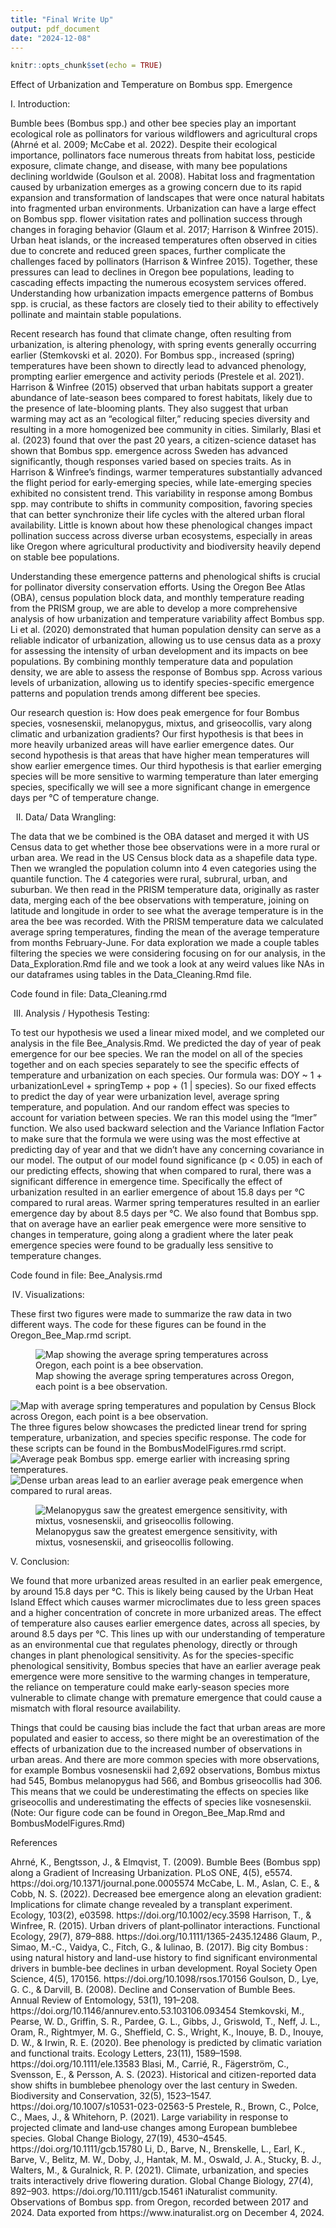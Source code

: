```yaml
---
title: "Final Write Up"
output: pdf_document
date: "2024-12-08"
---
```


```r
knitr::opts_chunk$set(echo = TRUE)
```

Effect of Urbanization and Temperature on Bombus spp. Emergence

I. Introduction: 

Bumble bees (Bombus spp.) and other bee species play an important ecological role as pollinators for various wildflowers and agricultural crops (Ahrné et al. 2009; McCabe et al. 2022). Despite their ecological importance, pollinators face numerous threats from habitat loss, pesticide exposure, climate change, and disease, with many bee populations declining worldwide (Goulson et al. 2008). Habitat loss and fragmentation caused by urbanization emerges as a growing concern due to its rapid expansion and transformation of landscapes that were once natural habitats into fragmented urban environments. Urbanization can have a large effect on Bombus spp. flower visitation rates and pollination success through changes in foraging behavior (Glaum et al. 2017; Harrison & Winfree 2015). Urban heat islands, or the increased temperatures often observed in cities due to concrete and reduced green spaces, further complicate the challenges faced by pollinators (Harrison & Winfree 2015). Together, these pressures can lead to declines in Oregon bee populations, leading to cascading effects impacting the numerous ecosystem services offered. Understanding how urbanization impacts emergence patterns of Bombus spp. is crucial, as these factors are closely tied to their ability to effectively pollinate and maintain stable populations.

Recent research has found that climate change, often resulting from urbanization, is altering phenology, with spring events generally occurring earlier (Stemkovski et al. 2020). For Bombus spp., increased (spring) temperatures have been shown to directly lead to advanced phenology, prompting earlier emergence and activity periods (Prestele et al. 2021). Harrison & Winfree (2015) observed that urban habitats support a greater abundance of late-season bees compared to forest habitats, likely due to the presence of late-blooming plants. They also suggest that urban warming may act as an "ecological filter," reducing species diversity and resulting in a more homogenized bee community in cities. Similarly, Blasi et al. (2023) found that over the past 20 years, a citizen-science dataset has shown that Bombus spp. emergence across Sweden has advanced significantly, though responses varied based on species traits. As in Harrison & Winfree’s findings, warmer temperatures substantially advanced the flight period for early-emerging species, while late-emerging species exhibited no consistent trend. This variability in response among Bombus spp. may contribute to shifts in community composition, favoring species that can better synchronize their life cycles with the altered urban floral availability. Little is known about how these phenological changes impact pollination success across diverse urban ecosystems, especially in areas like Oregon where agricultural productivity and biodiversity heavily depend on stable bee populations.

Understanding these emergence patterns and phenological shifts is crucial for pollinator diversity conservation efforts. Using the Oregon Bee Atlas (OBA), census population block data, and monthly temperature reading from the PRISM group, we are able to develop a more comprehensive analysis of how urbanization and temperature variability affect Bombus spp. Li et al. (2020) demonstrated that human population density can serve as a reliable indicator of urbanization, allowing us to use census data as a proxy for assessing the intensity of urban development and its impacts on bee populations. By combining monthly temperature data and population density, we are able to assess the response of Bombus spp. Across various levels of urbanization, allowing us to identify species-specific emergence patterns and population trends among different bee species.

Our research question is: How does peak emergence for four Bombus species, vosnesenskii, melanopygus, mixtus, and griseocollis, vary along climatic and urbanization gradients? Our first hypothesis is that bees in more heavily urbanized areas will have earlier emergence dates. Our second hypothesis is that areas that have higher mean temperatures will show earlier emergence times. Our third hypothesis is that earlier emerging species will be more sensitive to warming temperature than later emerging species, specifically we will see a more significant change in emergence days per °C of temperature change. 



II. Data/ Data Wrangling: 

The data that we be combined is the OBA dataset and merged it with US Census data to get whether those bee observations were in a more rural or urban area. We read in the US Census block data as a shapefile data type. Then we wrangled the population column into 4 even categories using the quantile function. The 4 categories were rural, subrural, urban, and suburban. We then read in the PRISM temperature data, originally as raster data, merging each of the bee observations with temperature, joining on latitude and longitude in order to see what the average temperature is in the area the bee was recorded. With the PRISM temperature data we calculated average spring temperatures, finding the mean of the average temperature from months February-June. For data exploration we made a couple tables filtering the species we were considering focusing on for our analysis, in the Data_Exploration.Rmd file and we took a look at any weird values like NAs in our dataframes using tables in the Data_Cleaning.Rmd file.

Code found in file: Data_Cleaning.rmd 


III. Analysis / Hypothesis Testing:

To test our hypothesis we used a linear mixed model, and we completed our analysis in the file Bee_Analysis.Rmd. We predicted the day of year of peak emergence for our bee species. We ran the model on all of the species together and on each species separately to see the specific effects of temperature and urbanization on each species. Our formula was: DOY ~ 1 + urbanizationLevel + springTemp + pop + (1 | species). So our fixed effects to predict the day of year were urbanization level, average spring temperature, and population. And our random effect was species to account for variation between species. We ran this model using the “lmer” function. We also used backward selection and the Variance Inflation Factor to make sure that the formula we were using was the most effective at predicting day of year and that we didn’t have any concerning covariance in our model. The output of our model found significance (p < 0.05) in each of our predicting effects, showing that when compared to rural, there was a significant difference in emergence time. Specifically the effect of urbanization resulted in an earlier emergence of about 15.8 days per °C compared to rural areas. Warmer spring temperatures resulted in an earlier emergence day by about 8.5 days per °C. We also found that Bombus spp. that on average have an earlier peak emergence were more sensitive to changes in temperature, going along a gradient where the later peak emergence species were found to be gradually less sensitive to temperature changes.  

Code found in file: Bee_Analysis.rmd


IV. Visualizations: 

These first two figures were made to summarize the raw data in two different ways. The code for these figures can be found in the Oregon_Bee_Map.rmd script. 

![Map showing the average spring temperatures across Oregon, each point is a bee observation.](Figures/Avg_spring_temps_updated2.png)

![Map with average spring temperatures and population by Census Block across Oregon, each point is a bee observation.](Figures/census_an_temp.png)
The three figures below showcases the predicted linear trend for spring temperature, urbanization, and species specific response. The code for these scripts can be found in the BombusModelFigures.rmd script. 
![Average peak Bombus spp. emerge earlier with increasing spring temperatures.](Figures/temperatureDOYprediction.png)
![Dense urban areas lead to an earlier average peak emergence when compared to rural areas.](Figures/UrbanizationDOYPrediction.png)


![Melanopygus saw the greatest emergence sensitivity, with mixtus, vosnesenskii, and griseocollis following.](Figures/SpeciesSpecificModel.png)

V. Conclusion: 

We found that more urbanized areas resulted in an earlier peak emergence, by around 15.8 days per °C. This is likely being caused by the Urban Heat Island Effect which causes warmer microclimates due to less green spaces and a higher concentration of concrete in more urbanized areas. The effect of temperature also causes earlier emergence dates, across all species, by around 8.5 days per °C. This lines up with our understanding of temperature as an environmental cue that regulates phenology, directly or through changes in plant phenological sensitivity.  As for the species-specific phenological sensitivity, Bombus species that have an earlier average peak emergence were more sensitive to the warming changes in temperature, the reliance on temperature could make early-season species more vulnerable to climate change with premature emergence that could cause a mismatch with floral resource availability. 
	
Things that could be causing bias include the fact that urban areas are more populated and easier to access, so there might be an overestimation of the effects of urbanization due to the increased number of observations in urban areas. And there are more common species with more observations, for example Bombus vosnesenskii had 2,692 observations, Bombus mixtus had 545, Bombus melanopygus had 566, and Bombus griseocollis had 306. This means that we could be underestimating the effects on species like griseocollis and underestimating the effects of species like vosnesenskii. (Note: Our figure code can be found in Oregon_Bee_Map.Rmd and BombusModelFigures.Rmd)



References 

Ahrné, K., Bengtsson, J., & Elmqvist, T. (2009). Bumble Bees (Bombus spp) along a Gradient of Increasing Urbanization. PLoS ONE, 4(5), e5574. https://doi.org/10.1371/journal.pone.0005574
McCabe, L. M., Aslan, C. E., & Cobb, N. S. (2022). Decreased bee emergence along an elevation gradient: Implications for climate change revealed by a transplant experiment. Ecology, 103(2), e03598. https://doi.org/10.1002/ecy.3598
Harrison, T., & Winfree, R. (2015). Urban drivers of plant‐pollinator interactions. Functional Ecology, 29(7), 879–888. https://doi.org/10.1111/1365-2435.12486
Glaum, P., Simao, M.-C., Vaidya, C., Fitch, G., & Iulinao, B. (2017). Big city Bombus : using natural history and land-use history to find significant environmental drivers in bumble-bee declines in urban development. Royal Society Open Science, 4(5), 170156. https://doi.org/10.1098/rsos.170156
Goulson, D., Lye, G. C., & Darvill, B. (2008). Decline and Conservation of Bumble Bees. Annual Review of Entomology, 53(1), 191–208. https://doi.org/10.1146/annurev.ento.53.103106.093454
Stemkovski, M., Pearse, W. D., Griffin, S. R., Pardee, G. L., Gibbs, J., Griswold, T., Neff, J. L., Oram, R., Rightmyer, M. G., Sheffield, C. S., Wright, K., Inouye, B. D., Inouye, D. W., & Irwin, R. E. (2020). Bee phenology is predicted by climatic variation and functional traits. Ecology Letters, 23(11), 1589–1598. https://doi.org/10.1111/ele.13583
Blasi, M., Carrié, R., Fägerström, C., Svensson, E., & Persson, A. S. (2023). Historical and citizen-reported data show shifts in bumblebee phenology over the last century in Sweden. Biodiversity and Conservation, 32(5), 1523–1547. https://doi.org/10.1007/s10531-023-02563-5
Prestele, R., Brown, C., Polce, C., Maes, J., & Whitehorn, P. (2021). Large variability in response to projected climate and land‐use changes among European bumblebee species. Global Change Biology, 27(19), 4530–4545. https://doi.org/10.1111/gcb.15780
Li, D., Barve, N., Brenskelle, L., Earl, K., Barve, V., Belitz, M. W., Doby, J., Hantak, M. M., Oswald, J. A., Stucky, B. J., Walters, M., & Guralnick, R. P. (2021). Climate, urbanization, and species traits interactively drive flowering duration. Global Change Biology, 27(4), 892–903. https://doi.org/10.1111/gcb.15461
iNaturalist community. Observations of Bombus spp. from Oregon, recorded between 2017 and 2024. Data exported from https://www.inaturalist.org on December 4, 2024.
